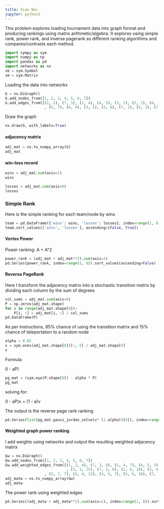 ```yaml
---
title: Xiao Wei
jupyter: python3
---
```




This problem explores loading tournament data into graph format and producing rankings using matrix arithmetic/algebra. It explores using simple rank, power rank, and inverse pagerank as different ranking algorithms and compares/contrasts each method.

```python
import sympy as sym
import numpy as np
import pandas as pd
import networkx as nx
sb = sym.Symbol
sm = sym.Matrix
```

Loading the data into networkx

```python
G = nx.DiGraph()
G.add_nodes_from([1, 2, 3, 4, 5, 6, 7])
G.add_edges_from([(1, 2), (7, 3), (2, 4), (4, 5), (3, 2), (5, 1), (6, 1), (3, 1), (7, 2), (2, 6), (3, 4), (7, 4)
                  , (5, 7), (6, 4), (3, 5), (5, 6), (7, 1), (5, 2), (7, 6), (1, 4), (6, 3)])
```

Draw the graph

```python
nx.draw(G, with_labels=True)
```

#### adjacency matrix

```python
adj_mat = nx.to_numpy_array(G)
adj_mat
```

#### win-loss record

```python
wins = adj_mat.sum(axis=1)
wins
```

```python
losses = adj_mat.sum(axis=0)
losses
```

### Simple Rank
Here is the simple ranking for each team/node by wins

```python
team = pd.DataFrame({'wins': wins, 'losses': losses}, index=range(1, 8))
team.sort_values(['wins', 'losses'], ascending=[False, True])
```

#### Vertex Power

Power ranking: A + A^2

```python
power_rank = (adj_mat + adj_mat**2).sum(axis=1)
pd.Series(power_rank, index=range(1, 8)).sort_values(ascending=False)
```

#### Reverse PageRank

Here I transform the adjacency matrix into a stochastic transition matrix by dividing each column by the sum of degrees

```python
col_sums = adj_mat.sum(axis=0)
P = np.zeros(adj_mat.shape)
for i in range(adj_mat.shape[0]):
    P[i, :] = adj_mat[i, :] / col_sums
pd.DataFrame(P)
```

As per instructions, 85% chance of using the transition matrix and 15% chance of teleportation to a random node

```python
alpha = 0.85
v = sym.ones(adj_mat.shape[0])[:, 0] / adj_mat.shape[0]
v
```

Formula:

(I - aP)

```python
pg_mat = (sym.eye(P.shape[0]) - alpha * P)
pg_mat
```

solving for:

(I - aP)x = (1 - a)v

The output is the reverse page rank ranking

```python
pd.Series(list(pg_mat.gauss_jordan_solve(v* (1-alpha))[0]), index=range(1, 8)).sort_values(ascending=False)
```

#### Weighted graph power ranking

I add weights using networkx and output the resulting weighted adjacency matrix

```python
Gw = nx.DiGraph()
Gw.add_nodes_from([1, 2, 3, 4, 5, 6, 7])
Gw.add_weighted_edges_from([(1, 2, 4), (7, 3, 8), (2, 4, 7), (4, 5, 3), (3, 2, 7), (5, 1, 7), (6, 1, 23)
                            , (3, 1, 15), (7, 2, 6), (2, 6, 18), (3, 4, 13), (7, 4, 14)
                  , (5, 7, 7), (6, 4, 13), (3, 5, 7), (5, 6, 18), (7, 1, 45), (5, 2, 10), (7, 6, 19), (1, 4, 13), (6, 3, 13)])
adj_matw = nx.to_numpy_array(Gw)
adj_matw
```

The power rank using weighted edges

```python
pd.Series((adj_matw + adj_matw**2).sum(axis=1), index=range(1, 8)).sort_values(ascending=False)
```


